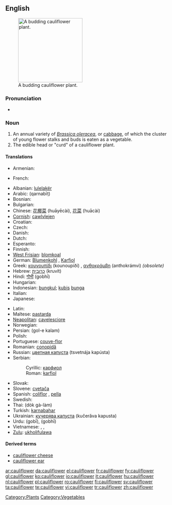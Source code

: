 ==English==
[[Image:Cauliflower.jpg|thumb|right|200px|A budding cauliflower plant.]]

===Pronunciation===
* {{audio|en-us-cauliflower.ogg|Audio (US)}}

===Noun===
{{en-noun}}

# An annual variety of ''[[Brassica oleracea]]'', or [[cabbage]], of which the cluster of young flower stalks and buds is eaten as a vegetable.
# The edible head or "curd" of a cauliflower plant.

====Translations====
{{trans-top|Vegetable}}
* Armenian: {{t-|hy|ծաղկակաղամբ|tr=çaġkakaġamb|sc=Armn|xs=Armenian}}
{{trans-mid}}
* French: {{t+|fr|chou-fleur|m}}
{{trans-bottom}}
{{checktrans-top}}
* Albanian: [[lulelakër]]
* Arabic: {{Arab|[[قرنبيط]]}} (qarnabīṭ) {{m}}
* Bosnian: {{t-|bs|karfiol|m}}
* Bulgarian: {{t-|bg|карфиол|m|tr=karfiol|sc=Cyrl}}
* Chinese: [[花椰菜]] (huāyēcài), [[花菜]] (huācài)
* [[Cornish]]: [[cawlvlejen]]
* Croatian: {{t-|hr|karfiol|m}}
* Czech: {{t-|cs|květák|m}}
* Danish: {{t+|da|blomkål}}
* Dutch: {{t+|nl|bloemkool|f}}
* Esperanto: {{t+|eo|florbrasiko|xs=Esperanto}}
* Finnish: {{t+|fi|kukkakaali}}
* [[West Frisian]]: [[blomkoal]]
* German: [[Blumenkohl]] {{m}}, [[Karfiol]] {{m}}
* Greek: [[κουνουπίδι]] (kounoupíði) {{n}}, [[ανθοκράμβη]] (anthokrámvi) {{f}} ''(obsolete)''
* Hebrew: [[כרובית]] (kruvít) {{f}}
* Hindi: [[गोभी]] (gobhī)
* Hungarian: {{t+|hu|karfiol}}
* Indonesian: [[bungkul]]; [[kubis]] [[bunga]]
* Italian: {{t+|it|cavolfiore|m}}
* Japanese: {{t-|ja|カリフラワー|tr=korifurawā|sc=Jpan}}
{{checktrans-mid}}
* Latin: {{t+|la|brassica|f}}
* Maltese: [[pastarda]] {{f}}
* [[Neapolitan]]: [[cavelesciore]]
* Norwegian: {{t-|no|blomkål}}
* Persian: {{fa-Arab|[[گل کلم]]}} (gol-e kalam)
* Polish: {{t+|pl|kalafior|m}}
* Portuguese: [[couve-flor]] {{f}}
* Romanian: [[conopidă]] {{f}}
* Russian: [[цветная капуста]] (tsvetnája kapústa) {{f}}
* Serbian:
*: Cyrillic: [[карфиол]] {{m}}
*: Roman: [[karfiol]] {{m}}
* Slovak: {{t-|sk|karfiol|m}}
* Slovene: [[cvetača]] {{f}}
* Spanish: [[coliflor]] {{f}}, [[pella]] {{f}} {{italbrac|Northern Spain|specifically Navarra|Spanish Basque Country|Aragon|and La Rioja}}
* Swedish: {{t-|sv|blomkål}}
* Thai: {{Thai|[[ดอกกะหล่ำ]]}} (dòk gà-làm)
* Turkish: [[karnabahar]]
* Ukrainian: [[кучерява капуста]] (kučerǎva kapusta) {{f}}
* Urdu: {{ur-Arab|[[گوبی]]}} (gobī), {{ur-Arab|[[گوبھی]]}} (gobhī)
* Vietnamese: {{t-|vi|hoa lơ|xs=Vietnamese}}, {{t-|vi|hoa lơ trắng|xs=Vietnamese}}, {{t-|vi|bông cải trắng|xs=Vietnamese}}
* [[Zulu]]: [[ukholifulawa]]
{{checktrans-bottom}}

====Derived terms====
* [[cauliflower cheese]]
* [[cauliflower ear]]

[[Category:Plants]]
[[Category:Vegetables]]

[[ar:cauliflower]]
[[da:cauliflower]]
[[el:cauliflower]]
[[fr:cauliflower]]
[[fy:cauliflower]]
[[gl:cauliflower]]
[[ko:cauliflower]]
[[io:cauliflower]]
[[it:cauliflower]]
[[hu:cauliflower]]
[[nl:cauliflower]]
[[pl:cauliflower]]
[[ro:cauliflower]]
[[fi:cauliflower]]
[[sv:cauliflower]]
[[ta:cauliflower]]
[[te:cauliflower]]
[[vi:cauliflower]]
[[tr:cauliflower]]
[[zh:cauliflower]]